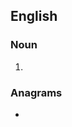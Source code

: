 ==English==

===Noun===
{{head|en|noun plural form}}

# {{plural of|tenacle|lang=en}}

===Anagrams===
* {{l|en|cleanest}}